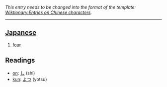 ''This entry needs to be changed into the format of the template: [[Wiktionary:Entries on Chinese characters]].''
----

== [[Japanese]] ==
#[[four]]

==Readings==
*[[on]]: [[し]] (shi)
*[[kun]]: [[よつ]] (yotsu)
